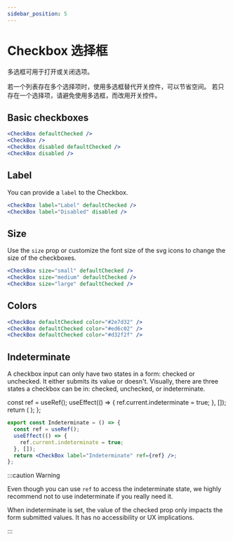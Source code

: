 ```yaml
---
sidebar_position: 5
---
```



# Checkbox 选择框

多选框可用于打开或关闭选项。

若一个列表存在多个选择项时，使用多选框替代开关控件，可以节省空间。 若只存在一个选择项，请避免使用多选框，而改用开关控件。

## Basic checkboxes

<Wrapper>
  <Grid spacing={2} justifyContent="center">
    <CheckBox defaultChecked />
    <CheckBox />
    <CheckBox disabled defaultChecked />
    <CheckBox disabled />
  </Grid>
</Wrapper>

```jsx
<CheckBox defaultChecked />
<CheckBox />
<CheckBox disabled defaultChecked />
<CheckBox disabled />
```

## Label

You can provide a `label` to the Checkbox.

<Wrapper>
  <Grid spacing={2} justifyContent="center">
    <CheckBox label="Label" defaultChecked />
    <CheckBox label="Disabled" disabled />
  </Grid>
</Wrapper>

```jsx
<CheckBox label="Label" defaultChecked />
<CheckBox label="Disabled" disabled />
```

## Size

Use the `size` prop or customize the font size of the svg icons to change the size of the checkboxes.

<Wrapper>
  <Grid spacing={2} justifyContent="center">
    <CheckBox size="small" defaultChecked />
    <CheckBox size="medium" defaultChecked />
    <CheckBox size="large" defaultChecked />
  </Grid>
</Wrapper>

```jsx
<CheckBox size="small" defaultChecked />
<CheckBox size="medium" defaultChecked />
<CheckBox size="large" defaultChecked />
```

## Colors

<Wrapper>
  <Grid spacing={2} justifyContent="center">
    <CheckBox defaultChecked color="#2e7d32" />
    <CheckBox defaultChecked color="#ed6c02" />
    <CheckBox defaultChecked color="#d32f2f" />
  </Grid>
</Wrapper>

```jsx
<CheckBox defaultChecked color="#2e7d32" />
<CheckBox defaultChecked color="#ed6c02" />
<CheckBox defaultChecked color="#d32f2f" />
```

## Indeterminate

A checkbox input can only have two states in a form: checked or unchecked. It either submits its value or doesn't. Visually, there are three states a checkbox can be in: checked, unchecked, or indeterminate.

  const ref = useRef();
  useEffect(() => {
    ref.current.indeterminate = true;
  }, []);
  return (
    <Wrapper>
      <CheckBox label="Indeterminate" ref={ref} />
    </Wrapper>
  );
};

<Indeterminate />

```jsx
export const Indeterminate = () => {
  const ref = useRef();
  useEffect(() => {
    ref.current.indeterminate = true;
  }, []);
  return <CheckBox label="Indeterminate" ref={ref} />;
};
```

:::caution Warning

Even though you can use `ref` to access the indeterminate state, we highly recommend not to use indeterminate if you really need it.

When indeterminate is set, the value of the checked prop only impacts the form submitted values. It has no accessibility or UX implications.

:::
